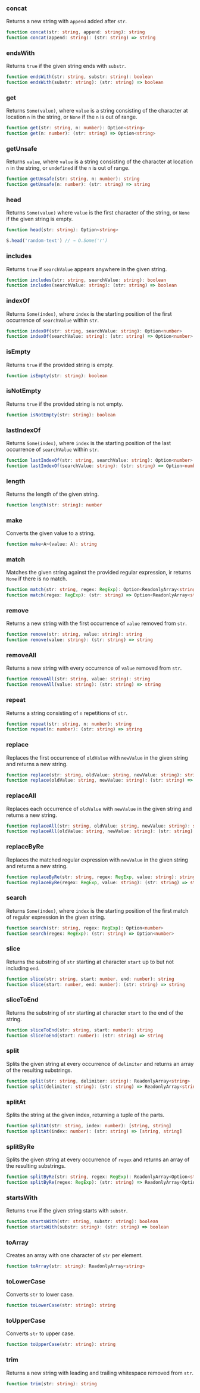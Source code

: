 ### concat

Returns a new string with `append` added after `str`.


```ts
function concat(str: string, append: string): string
function concat(append: string): (str: string) => string
```

### endsWith

Returns `true` if the given string ends with `substr`.


```ts
function endsWith(str: string, substr: string): boolean
function endsWith(substr: string): (str: string) => boolean
```

### get

Returns `Some(value)`, where `value` is a string consisting of the character at location `n` in the string, or `None` if the `n` is out of range.


```ts
function get(str: string, n: number): Option<string>
function get(n: number): (str: string) => Option<string>
```

### getUnsafe

Returns `value`, where `value` is a string consisting of the character at location `n` in the string, or `undefined` if the `n` is out of range.


```ts
function getUnsafe(str: string, n: number): string
function getUnsafe(n: number): (str: string) => string
```

### head

Returns `Some(value)` where `value` is the first character of the string, or `None` if the given string is empty.


```ts
function head(str: string): Option<string>
```

```ts
S.head('random-text') // → O.Some('r')
```

### includes

Returns `true` if `searchValue` appears anywhere in the given string.


```ts
function includes(str: string, searchValue: string): boolean
function includes(searchValue: string): (str: string) => boolean
```

### indexOf

Returns `Some(index)`, where `index` is the starting position of the first occurrence of `searchValue` within `str`.


```ts
function indexOf(str: string, searchValue: string): Option<number>
function indexOf(searchValue: string): (str: string) => Option<number>
```

### isEmpty

Returns `true` if the provided string is empty.


```ts
function isEmpty(str: string): boolean
```

### isNotEmpty

Returns `true` if the provided string is not empty.


```ts
function isNotEmpty(str: string): boolean
```

### lastIndexOf

Returns `Some(index)`, where `index` is the starting position of the last occurrence of `searchValue` within `str`.


```ts
function lastIndexOf(str: string, searchValue: string): Option<number>
function lastIndexOf(searchValue: string): (str: string) => Option<number>
```

### length

Returns the length of the given string.


```ts
function length(str: string): number
```

### make

Converts the given value to a string.


```ts
function make<A>(value: A): string
```

### match

Matches the given string against the provided regular expression, ir returns `None` if there is no match.


```ts
function match(str: string, regex: RegExp): Option<ReadonlyArray<string>>
function match(regex: RegExp): (str: string) => Option<ReadonlyArray<string>>
```

### remove

Returns a new string with the first occurrence of `value` removed from `str`.


```ts
function remove(str: string, value: string): string
function remove(value: string): (str: string) => string
```

### removeAll

Returns a new string with every occurrence of `value` removed from `str`.


```ts
function removeAll(str: string, value: string): string
function removeAll(value: string): (str: string) => string
```

### repeat

Returns a string consisting of `n` repetitions of `str`.


```ts
function repeat(str: string, n: number): string
function repeat(n: number): (str: string) => string
```

### replace

Replaces the first occurrence of `oldValue` with `newValue` in the given string and returns a new string.


```ts
function replace(str: string, oldValue: string, newValue: string): string
function replace(oldValue: string, newValue: string): (str: string) => string
```

### replaceAll

Replaces each occurrence of `oldValue` with `newValue` in the given string and returns a new string.


```ts
function replaceAll(str: string, oldValue: string, newValue: string): string
function replaceAll(oldValue: string, newValue: string): (str: string) => string
```

### replaceByRe

Replaces the matched regular expression with `newValue` in the given string and returns a new string.


```ts
function replaceByRe(str: string, regex: RegExp, value: string): string
function replaceByRe(regex: RegExp, value: string): (str: string) => string
```

### search

Returns `Some(index)`, where `index` is the starting position of the first match of regular expression in the given string.


```ts
function search(str: string, regex: RegExp): Option<number>
function search(regex: RegExp): (str: string) => Option<number>
```

### slice

Returns the substring of `str` starting at character `start` up to but not including `end`.


```ts
function slice(str: string, start: number, end: number): string
function slice(start: number, end: number): (str: string) => string
```

### sliceToEnd

Returns the substring of `str` starting at character `start` to the end of the string.


```ts
function sliceToEnd(str: string, start: number): string
function sliceToEnd(start: number): (str: string) => string
```

### split

Splits the given string at every occurrence of `delimiter` and returns an array of the resulting substrings.


```ts
function split(str: string, delimiter: string): ReadonlyArray<string>
function split(delimiter: string): (str: string) => ReadonlyArray<string>
```

### splitAt

Splits the string at the given index, returning a tuple of the parts.


```ts
function splitAt(str: string, index: number): [string, string]
function splitAt(index: number): (str: string) => [string, string]
```

### splitByRe

Splits the given string at every occurrence of `regex` and returns an array of the resulting substrings.


```ts
function splitByRe(str: string, regex: RegExp): ReadonlyArray<Option<string>>
function splitByRe(regex: RegExp): (str: string) => ReadonlyArray<Option<string>>
```

### startsWith

Returns `true` if the given string starts with `substr`.


```ts
function startsWith(str: string, substr: string): boolean
function startsWith(substr: string): (str: string) => boolean
```

### toArray

Creates an array with one character of `str` per element.


```ts
function toArray(str: string): ReadonlyArray<string>
```

### toLowerCase

Converts `str` to lower case.


```ts
function toLowerCase(str: string): string
```

### toUpperCase

Converts `str` to upper case.


```ts
function toUpperCase(str: string): string
```

### trim

Returns a new string with leading and trailing whitespace removed from `str`.


```ts
function trim(str: string): string
```